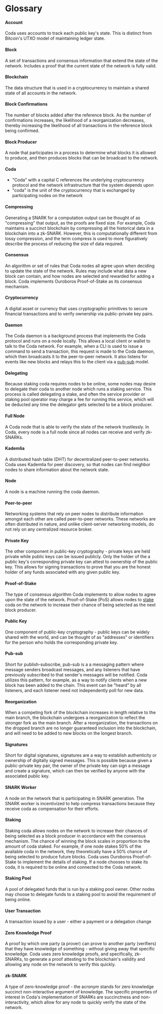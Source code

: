 
<Metadata title="Glossary" />

# Glossary

#### Account

Coda uses accounts to track each public key's state. This is distinct from Bitcoin's UTXO model of maintaining ledger state.

#### Block

A set of transactions and consensus information that extend the state of the network. Includes a proof that the current state of the network is fully valid.

#### Blockchain

The data structure that is used in a cryptocurrency to maintain a shared state of all accounts in the network. 

#### Block Confirmations

The number of blocks added after the reference block. As the number of confirmations increases, the likelihood of a reorganization decreases, thereby increasing the likelihood of all transactions in the reference block being confirmed.

#### Block Producer

A node that participates in a process to determine what blocks it is allowed to produce, and then produces blocks that can be broadcast to the network.

#### Coda

- "Coda" with a capital C references the underlying cryptocurrency protocol and the network infrastructure that the system depends upon
- "coda" is the unit of the cryptocurrency that is exchanged by participating nodes on the network

#### Compressing

Generating a SNARK for a computation output can be thought of as "compressing" that output, as the proofs are fixed size. For example, Coda maintains a succinct blockchain by compressing all the historical data in a blockchain into a zk-SNARK. However, this is computationally different from lossy compression, and the term compress is used to more figuratively describe the process of reducing the size of data required.

#### Consensus

An algorithm or set of rules that Coda nodes all agree upon when deciding to update the state of the network. Rules may include what data a new block can contain, and how nodes are selected and rewarded for adding a block. Coda implements Ouroboros Proof-of-Stake as its consensus mechanism.

#### Cryptocurrency

A digital asset or currency that uses cryptographic primitives to secure financial transactions and to verify ownership via public-private key pairs.

#### Daemon

The Coda daemon is a background process that implements the Coda protocol and runs on a node locally. This allows a local client or wallet to talk to the Coda network. For example, when a CLI is used to issue a command to send a transaction, this request is made to the Coda daemon, which then broadcasts it to the peer-to-peer network. It also listens for events like new blocks and relays this to the client via a [pub-sub](#pub-sub) model.

#### Delegating

Because staking coda requires nodes to be online, some nodes may desire to delegate their coda to another node which runs a staking service. This process is called delegating a stake, and often the service provider or staking pool operator may charge a fee for running this service, which will be deducted any time the delegator gets selected to be a block producer.

#### Full Node

A Coda node that is able to verify the state of the network trustlessly. In Coda, every node is a full node since all nodes can receive and verify zk-SNARKs.

#### Kademlia

A distributed hash table (DHT) for decentralized peer-to-peer networks. Coda uses Kademlia for peer discovery, so that nodes can find neighbor nodes to share information about the network state.

#### Node

A node is a machine running the coda daemon. 

#### Peer-to-peer

Networking systems that rely on peer nodes to distribute information amongst each other are called peer-to-peer networks. These networks are often distributed in nature, and unlike client-server networking models, do not rely on any centralized resource broker.

#### Private Key

The other component in public-key cryptography - private keys are held private while public keys can be issued publicly. Only the holder of the a public key's corresponding private key can attest to ownership of the public key. This allows for signing transactions to prove that you are the honest holder of any funds associated with any given public key.

#### Proof-of-Stake

The type of consensus algorithm Coda implements to allow nodes to agree upon the state of the network. Proof-of-Stake (PoS) allows nodes to [stake](#staking) coda on the network to increase their chance of being selected as the next block producer.

#### Public Key

One component of public-key cryptography - public keys can be widely shared with the world, and can be thought of as "addresses" or identifiers for the person who holds the corresponding private key.

#### Pub-sub

Short for publish-subscribe, pub-sub is a a messaging pattern where message senders broadcast messages, and any listeners that have previously subscribed to that sender's messages will be notified. Coda utilizes this pattern, for example, as a way to notify clients when a new block has been added to the chain. This event can be "heard" by all listeners, and each listener need not independently poll for new data.

#### Reorganization

When a competing fork of the blockchain increases in length relative to the main branch, the blockchain undergoes a reorganization to reflect the stronger fork as the main branch. After a reorganization, the transactions on the dropped branch are no longer guaranteed inclusion into the blockchain, and will need to be added to new blocks on the longest branch.

#### Signatures

Short for digital signatures, signatures are a way to establish authenticity or ownership of digitally signed messages. This is possible because given a public-private key pair, the owner of the private key can sign a message and create a signature, which can then be verified by anyone with the associated public key.

#### SNARK Worker

A node on the network that is participating in SNARK generation.  The SNARK worker is incentivized to help compress transactions because they receive coda as compensation for their efforts.

#### Staking

Staking coda allows nodes on the network to increase their chances of being selected as a block producer in accordance with the consensus mechanism. The chance of winning the block scales in proportion to the amount of coda staked. For example, if one node stakes 50% of the available coda in the network, they theoretically have a 50% chance of being selected to produce future blocks. Coda uses Ouroboros Proof-of-Stake to implement the details of staking. If a node chooses to stake its coda, it is required to be online and connected to the Coda network.

#### Staking Pool

A pool of delegated funds that is run by a staking pool owner. Other nodes may choose to delegate funds to a staking pool to avoid the requirement of being online.

#### User Transaction

A transaction issued by a user - either a payment or a delegation change

#### Zero Knowledge Proof

A proof by which one party (a prover) can prove to another party (verifiers) that they have knowledge of something - without giving away that specific knowledge. Coda uses zero knowledge proofs, and specifically, zk-SNARKs, to generate a proof attesting to the blockchain's validity and allowing any node on the network to verify this quickly.

#### zk-SNARK

A type of zero-knowledge proof - the acronym stands for zero knowledge succinct non-interactive argument of knowledge. The specific properties of interest in Coda's implementation of SNARKs are succinctness and non-interactivity, which allow for any node to quickly verify the state of the network.
